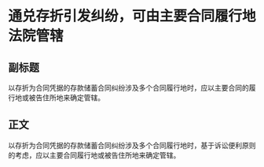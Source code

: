 # 通兑存折引发纠纷，可由主要合同履行地法院管辖
## 副标题
以存折为合同凭据的存款储蓄合同纠纷涉及多个合同履行地时，应以主要合同的履行地或被告住所地来确定管辖。
## 正文
以存折为合同凭据的存款储蓄合同纠纷涉及多个合同履行地时，基于诉讼便利原则的考虑，应以主要合同履行地或被告住所地来确定管辖。